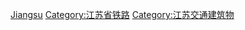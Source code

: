 {{Commonscat|Train stations in Jiangsu}}
[[Category:中國大陸各行政區鐵路車站|Jiangsu]]
[[Category:江苏省铁路|Category:江苏省铁路]]
[[Category:江苏交通建筑物|Category:江苏交通建筑物]]